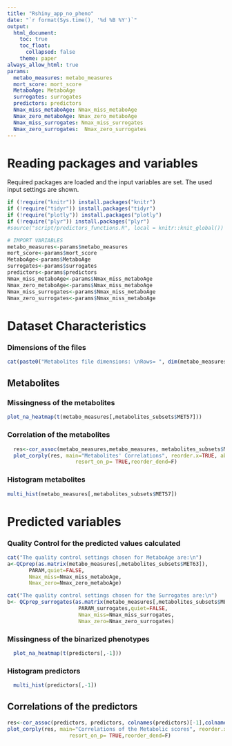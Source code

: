 ```yaml
---
title: "Rshiny_app_no_pheno"
date: "`r format(Sys.time(), '%d %B %Y')`"
output:
  html_document:
    toc: true
    toc_float:
      collapsed: false
    theme: paper
always_allow_html: true
params:
  metabo_measures: metabo_measures
  mort_score: mort_score
  MetaboAge: MetaboAge
  surrogates: surrogates
  predictors: predictors
  Nmax_miss_metaboAge: Nmax_miss_metaboAge
  Nmax_zero_metaboAge: Nmax_zero_metaboAge
  Nmax_miss_surrogates: Nmax_miss_surrogates
  Nmax_zero_surrogates:  Nmax_zero_surrogates
---
```


# Reading packages and variables
Required packages are loaded and the input variables are set. The used input settings are shown.

```r
if (!require("knitr")) install.packages("knitr")
if (!require("tidyr")) install.packages("tidyr")
if (!require("plotly")) install.packages("plotly")
if (!require("plyr")) install.packages("plyr")
#source("script/predictors_functions.R", local = knitr::knit_global())
```

```r
# IMPORT VARIABLES
metabo_measures<-params$metabo_measures
mort_score<-params$mort_score
MetaboAge<-params$MetaboAge
surrogates<-params$surrogates
predictors<-params$predictors
Nmax_miss_metaboAge<-params$Nmax_miss_metaboAge
Nmax_zero_metaboAge<-params$Nmax_miss_metaboAge
Nmax_miss_surrogates<-params$Nmax_miss_metaboAge
Nmax_zero_surrogates<-params$Nmax_miss_metaboAge
```

# Dataset Characteristics
### Dimensions of the files
```r
cat(paste0("Metabolites file dimensions: \nRows= ", dim(metabo_measures)[1], ", Columns= ", dim(metabo_measures)[2]),"\nAll the necessary metabolites were found available!")
```

## Metabolites
### Missingness of the metabolites
```r
plot_na_heatmap(t(metabo_measures[,metabolites_subsets$MET57]))
```

### Correlation of the metabolites 
```r
  res<-cor_assoc(metabo_measures,metabo_measures, metabolites_subsets$MET57,metabolites_subsets$MET57)
  plot_corply(res, main="Metabolites' Correlations", reorder.x=TRUE, abs=F, 
                      resort_on_p= TRUE,reorder_dend=F)
```

### Histogram metabolites
```r
multi_hist(metabo_measures[,metabolites_subsets$MET57])
```

# Predicted variables
### Quality Control for the predicted values calculated
```r
cat("The quality control settings chosen for MetaboAge are:\n")
a<-QCprep(as.matrix(metabo_measures[,metabolites_subsets$MET63]),
       PARAM,quiet=FALSE,
       Nmax_miss=Nmax_miss_metaboAge,
       Nmax_zero=Nmax_zero_metaboAge)

cat("The quality control settings chosen for the Surrogates are:\n")
b<- QCprep_surrogates(as.matrix(metabo_measures[,metabolites_subsets$MET63]),
                       PARAM_surrogates,quiet=FALSE,
                       Nmax_miss=Nmax_miss_surrogates,
                       Nmax_zero=Nmax_zero_surrogates)

```

### Missingness of the binarized phenotypes
```r
  plot_na_heatmap(t(predictors[,-1]))
```

### Histogram predictors
```r
  multi_hist(predictors[,-1])
```

## Correlations of the predictors
```r
res<-cor_assoc(predictors, predictors, colnames(predictors)[-1],colnames(predictors)[-1])
plot_corply(res, main="Correlations of the Metabolic scores", reorder.x=TRUE, abs=F,
                    resort_on_p= TRUE,reorder_dend=F)
```
